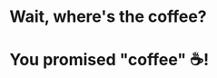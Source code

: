 
# Wait, where's the coffee?

# <p>You promised <ClickableNotation type="underline" color="gold">"coffee"</ClickableNotation> ☕️!</p>